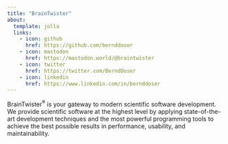 ```yaml
---
title: "BrainTwister"
about:
  template: jolla
  links:
    - icon: github
      href: https://github.com/bernddoser
    - icon: mastodon
      href: https://mastodon.world/@braintwister
    - icon: twitter
      href: https://twitter.com/BerndDoser
    - icon: linkedin
      href: https://www.linkedin.com/in/bernddoser
---
```


BrainTwister<sup>&reg;</sup></a> is your gateway to modern scientific software development. We provide scientific software at the highest level by applying state-of-the-art development techniques and the most powerful programming tools to achieve the best possible results in performance, usability, and maintainability.
